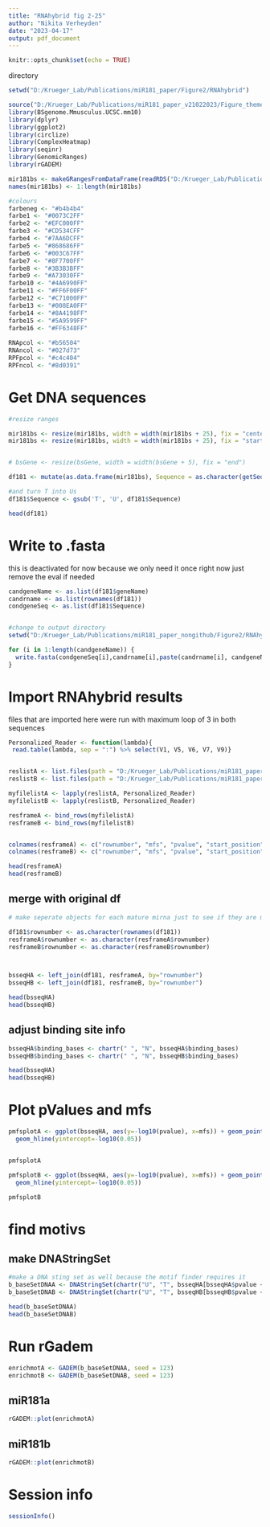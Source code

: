 ```yaml
---
title: "RNAhybrid fig 2-25"
author: "Nikita Verheyden"
date: "2023-04-17"
output: pdf_document
---
```


```r
knitr::opts_chunk$set(echo = TRUE)
```


directory
```r
setwd("D:/Krueger_Lab/Publications/miR181_paper/Figure2/RNAhybrid")
```

```r
source("D:/Krueger_Lab/Publications/miR181_paper_v21022023/Figure_theme/theme_paper.R")
library(BSgenome.Mmusculus.UCSC.mm10)
library(dplyr)
library(ggplot2)
library(circlize)
library(ComplexHeatmap)
library(seqinr)
library(GenomicRanges)
library(rGADEM)
```

```r
mir181bs <- makeGRangesFromDataFrame(readRDS("D:/Krueger_Lab/Publications/miR181_paper/Figure1/mir181_binding_sites__venn_types/mir181_bs.rds"), keep.extra.columns = T)
names(mir181bs) <- 1:length(mir181bs)
```

```r
#colours
farbeneg <- "#b4b4b4"
farbe1 <- "#0073C2FF"
farbe2 <- "#EFC000FF"
farbe3 <- "#CD534CFF"
farbe4 <- "#7AA6DCFF"
farbe5 <- "#868686FF"
farbe6 <- "#003C67FF"
farbe7 <- "#8F7700FF"
farbe8 <- "#3B3B3BFF"
farbe9 <- "#A73030FF"
farbe10 <- "#4A6990FF"
farbe11 <- "#FF6F00FF"
farbe12 <- "#C71000FF"
farbe13 <- "#008EA0FF"
farbe14 <- "#8A4198FF"
farbe15 <- "#5A9599FF"
farbe16 <- "#FF6348FF"
  
RNApcol <- "#b56504"
RNAncol <- "#027d73"
RPFpcol <- "#c4c404"
RPFncol <- "#8d0391"
```



# Get DNA sequences

```r
#resize ranges

mir181bs <- resize(mir181bs, width = width(mir181bs + 25), fix = "center")
mir181bs <- resize(mir181bs, width = width(mir181bs + 25), fix = "start")


# bsGene <- resize(bsGene, width = width(bsGene + 5), fix = "end")

df181 <- mutate(as.data.frame(mir181bs), Sequence = as.character(getSeq(BSgenome.Mmusculus.UCSC.mm10, seqnames, start, end)))

#and turn T into Us
df181$Sequence <- gsub('T', 'U', df181$Sequence)

head(df181)
```

# Write to .fasta

this is deactivated for now because we only need it once right now
just remove the eval if needed

```r
candgeneName <- as.list(df181$geneName)
candrname <- as.list(rownames(df181))
condgeneSeq <- as.list(df181$Sequence) 


#change to output directory
setwd("D:/Krueger_Lab/Publications/miR181_paper_nongithub/Figure2/RNAhybrid/fastafiles-25")

for (i in 1:length(candgeneName)) {
  write.fasta(condgeneSeq[i],candrname[i],paste(candrname[i], candgeneName[i], "miR_181", 'fasta', sep = '.'))
}

```
# Import RNAhybrid results

files that are imported here were run with maximum loop of 3 in both sequences

```r
Personalized_Reader <- function(lambda){
 read.table(lambda, sep = ":") %>% select(V1, V5, V6, V7, V9)}


reslistA <- list.files(path = "D:/Krueger_Lab/Publications/miR181_paper_nongithub/Figure2/RNAhybrid/results_mir181a_u3-25", full.names=TRUE)
reslistB <- list.files(path = "D:/Krueger_Lab/Publications/miR181_paper_nongithub/Figure2/RNAhybrid/results_mir181a_u3-25", full.names=TRUE)

myfilelistA <- lapply(reslistA, Personalized_Reader)
myfilelistB <- lapply(reslistB, Personalized_Reader)

resframeA <- bind_rows(myfilelistA)
resframeB <- bind_rows(myfilelistB)


colnames(resframeA) <- c("rownumber", "mfs", "pvalue", "start_position", "binding_bases")
colnames(resframeB) <- c("rownumber", "mfs", "pvalue", "start_position", "binding_bases")

head(resframeA)
head(resframeB)
```

## merge with original df

```r
# make seperate objects for each mature mirna just to see if they are much different

df181$rownumber <- as.character(rownames(df181))
resframeA$rownumber <- as.character(resframeA$rownumber)
resframeB$rownumber <- as.character(resframeB$rownumber)



bsseqHA <- left_join(df181, resframeA, by="rownumber")
bsseqHB <- left_join(df181, resframeB, by="rownumber")

head(bsseqHA)
head(bsseqHB)

```


## adjust binding site info
```r
bsseqHA$binding_bases <- chartr(" ", "N", bsseqHA$binding_bases)
bsseqHB$binding_bases <- chartr(" ", "N", bsseqHB$binding_bases)

head(bsseqHA)
head(bsseqHB)
```

# Plot pValues and mfs
```r
pmfsplotA <- ggplot(bsseqHA, aes(y=-log10(pvalue), x=mfs)) + geom_point() +
  geom_hline(yintercept=-log10(0.05))


pmfsplotA

pmfsplotB <- ggplot(bsseqHA, aes(y=-log10(pvalue), x=mfs)) + geom_point() +
  geom_hline(yintercept=-log10(0.05))

pmfsplotB
```

# find motivs

## make DNAStringSet
```r
#make a DNA sting set as well because the motif finder requires it
b_baseSetDNAA <- DNAStringSet(chartr("U", "T", bsseqHA[bsseqHA$pvalue <= 0.05, "binding_bases"]))
b_baseSetDNAB <- DNAStringSet(chartr("U", "T", bsseqHB[bsseqHB$pvalue <= 0.05, "binding_bases"]))

head(b_baseSetDNAA)
head(b_baseSetDNAB)

```
# Run rGadem

```r
enrichmotA <- GADEM(b_baseSetDNAA, seed = 123)
enrichmotB <- GADEM(b_baseSetDNAB, seed = 123)
```
## miR181a
```r
rGADEM::plot(enrichmotA)
```
## miR181b
```r
rGADEM::plot(enrichmotB)
```

# Session info

```r
sessionInfo()
```